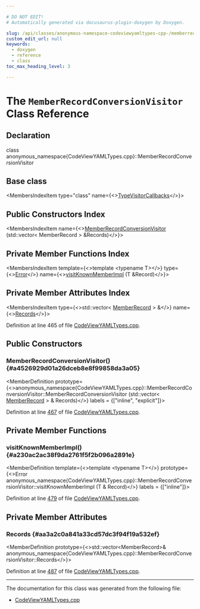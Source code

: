 ```yaml
---

# DO NOT EDIT!
# Automatically generated via docusaurus-plugin-doxygen by Doxygen.

slug: /api/classes/anonymous-namespace-codeviewyamltypes-cpp-/memberrecordconversionvisitor
custom_edit_url: null
keywords:
  - doxygen
  - reference
  - class
toc_max_heading_level: 3

---
```





# The `MemberRecordConversionVisitor` Class Reference

<DoxygenPage pluginConfig={pluginConfig}>



## Declaration

<CodeBlock>class anonymous_namespace{CodeViewYAMLTypes.cpp}::MemberRecordConversionVisitor</CodeBlock>

## Base class

<MembersIndex>

<MembersIndexItem
  type="class"
  name={<><a href="/docs/api/classes/llvm/codeview/typevisitorcallbacks">TypeVisitorCallbacks</a></>}>
</MembersIndexItem>

</MembersIndex>

## Public Constructors Index

<MembersIndex>

<MembersIndexItem
  name={<><a href="#a4526929d01a26dceb8e8f99858da3a05">MemberRecordConversionVisitor</a> (std::vector&lt; MemberRecord &gt; &amp;Records)</>}>
</MembersIndexItem>

</MembersIndex>

## Private Member Functions Index

<MembersIndex>

<MembersIndexItem
  template={<>template &lt;typename T&gt;</>}
  type={<><a href="/docs/api/classes/llvm/error">Error</a></>}
  name={<><a href="#a230ac2ac38f9da2761f5f2b096a2891e">visitKnownMemberImpl</a> (T &amp;Record)</>}>
</MembersIndexItem>

</MembersIndex>

## Private Member Attributes Index

<MembersIndex>

<MembersIndexItem
  type={<>std::vector&lt; <a href="/docs/api/structs/llvm/codeviewyaml/memberrecord">MemberRecord</a> &gt; &amp;</>}
  name={<><a href="#aa3a2c0a841a33cd57dc3f94f19a532ef">Records</a></>}>
</MembersIndexItem>

</MembersIndex>


Definition at line 465 of file <a href="/docs/api/files/lib/lib/objectyaml/codeviewyamltypes-cpp">CodeViewYAMLTypes.cpp</a>.

<SectionDefinition>

## Public Constructors

### MemberRecordConversionVisitor() {#a4526929d01a26dceb8e8f99858da3a05}

<MemberDefinition
  prototype={<>anonymous&#95;namespace&#123;CodeViewYAMLTypes.cpp&#125;::MemberRecordConversionVisitor::MemberRecordConversionVisitor (std::vector&lt; <a href="/docs/api/structs/llvm/codeviewyaml/memberrecord">MemberRecord</a> &gt; &amp; Records)</>}
  labels = {["inline", "explicit"]}>

Definition at line <a href="/docs/api/files/lib/lib/objectyaml/codeviewyamltypes-cpp/#l00467">467</a> of file <a href="/docs/api/files/lib/lib/objectyaml/codeviewyamltypes-cpp">CodeViewYAMLTypes.cpp</a>.
</MemberDefinition>

</SectionDefinition>

<SectionDefinition>

## Private Member Functions

### visitKnownMemberImpl() {#a230ac2ac38f9da2761f5f2b096a2891e}

<MemberDefinition
  template={<>template &lt;typename T&gt;</>}
  prototype={<>Error anonymous&#95;namespace&#123;CodeViewYAMLTypes.cpp&#125;::MemberRecordConversionVisitor::visitKnownMemberImpl (T &amp; Record)</>}
  labels = {["inline"]}>

Definition at line <a href="/docs/api/files/lib/lib/objectyaml/codeviewyamltypes-cpp/#l00479">479</a> of file <a href="/docs/api/files/lib/lib/objectyaml/codeviewyamltypes-cpp">CodeViewYAMLTypes.cpp</a>.
</MemberDefinition>

</SectionDefinition>

<SectionDefinition>

## Private Member Attributes

### Records {#aa3a2c0a841a33cd57dc3f94f19a532ef}

<MemberDefinition
  prototype={<>std::vector&lt;MemberRecord&gt;&amp; anonymous&#95;namespace&#123;CodeViewYAMLTypes.cpp&#125;::MemberRecordConversionVisitor::Records</>}>

Definition at line <a href="/docs/api/files/lib/lib/objectyaml/codeviewyamltypes-cpp/#l00487">487</a> of file <a href="/docs/api/files/lib/lib/objectyaml/codeviewyamltypes-cpp">CodeViewYAMLTypes.cpp</a>.
</MemberDefinition>

</SectionDefinition>

<hr/>

The documentation for this class was generated from the following file:

<ul>
<li><a href="/docs/api/files/lib/lib/objectyaml/codeviewyamltypes-cpp">CodeViewYAMLTypes.cpp</a></li>
</ul>

</DoxygenPage>

